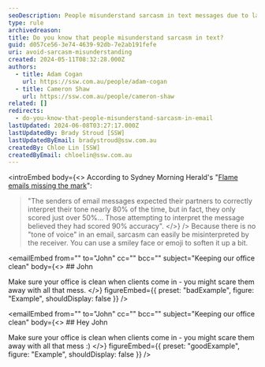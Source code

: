 ```yaml
---
seoDescription: People misunderstand sarcasm in text messages due to lack of tone and voice cues, leading to misinterpretation and potential miscommunication.
type: rule
archivedreason:
title: Do you know that people misunderstand sarcasm in text?
guid: d057ce56-3e74-4639-92db-7e2ab191fefe
uri: avoid-sarcasm-misunderstanding
created: 2024-05-11T08:32:28.000Z
authors:
  - title: Adam Cogan
    url: https://ssw.com.au/people/adam-cogan
  - title: Cameron Shaw
    url: https://ssw.com.au/people/cameron-shaw
related: []
redirects:
  - do-you-know-that-people-misunderstand-sarcasm-in-email
lastUpdated: 2024-06-08T03:27:17.000Z
lastUpdatedBy: Brady Stroud [SSW]
lastUpdatedByEmail: bradystroud@ssw.com.au
createdBy: Chloe Lin [SSW]
createdByEmail: chloelin@ssw.com.au
---
```


<introEmbed
  body={<>
According to Sydney Morning Herald's "[Flame emails missing the mark](https://www.smh.com.au/national/flame-emails-missing-the-mark-20060216-gdmze2.html)":

> "The senders of email messages expected their partners to correctly interpret their tone nearly 80% of the time, but in fact, they only scored just over 50%... Those attempting to interpret the message believed they had scored 90% accuracy".
  </>}
/>
Because there is no "tone of voice" in an email, sarcasm can easily be misinterpreted by the receiver. You can use a smiley face or emoji to soften it up a bit.

<emailEmbed
  from=""
  to="John"
  cc=""
  bcc=""
  subject="Keeping our office clean"
  body={<>
    ## John

Make sure your office is clean when clients come in - you might scare them away with all that mess.
  </>}
  figureEmbed={{
    preset: "badExample",
    figure: "Example",
    shouldDisplay: false
  }}
/>

<emailEmbed
  from=""
  to="John"
  cc=""
  bcc=""
  subject="Keeping our office clean"
  body={<>
    ## Hey John

Make sure your office is clean when clients come in - you might scare them away with all that mess :)
  </>}
  figureEmbed={{
    preset: "goodExample",
    figure: "Example",
    shouldDisplay: false
  }}
/>
